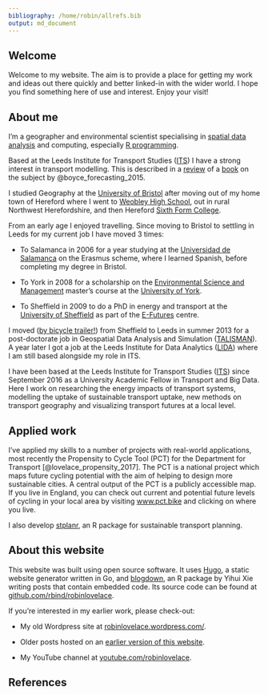 ```yaml
---
bibliography: /home/robin/allrefs.bib
output: md_document
---
```


## Welcome

Welcome to my website. The aim is to provide a place for getting my work and ideas out there quickly and better linked-in with the wider world. I hope you find something here of use and interest. Enjoy your visit!

## About me

I'm a geographer and environmental scientist specialising in [spatial data analysis](https://www.crcpress.com/Spatial-Microsimulation-with-R/Lovelace-Dumont/p/book/9781498711548) and computing, especially [R programming](https://csgillespie.github.io/efficientR/).

Based at the Leeds Institute for Transport Studies ([ITS](https://www.its.leeds.ac.uk/people/r.lovelace)) I have a strong interest in transport modelling. This is described in a  [review](http://eprints.whiterose.ac.uk/102373/1/urban-travel-rl.pdf) of a [book](http://www.e-elgar.com/shop/forecasting-urban-travel) on the subject by @boyce_forecasting_2015.

I studied Geography at the [University of Bristol](http://www.bristol.ac.uk/geography/) after moving out of my home town of Hereford where I went to [Weobley High School](http://weobleyhigh.co.uk/), out in rural Northwest Herefordshire, and then Hereford [Sixth Form College](http://www.hereford.ac.uk/). 

From an early age I enjoyed travelling. Since moving to Bristol to settling in Leeds for my current job I have moved 3 times:

- To Salamanca in 2006 for a year studying at the [Universidad de Salamanca](http://www.usal.es/) on the Erasmus scheme, where I learned Spanish, before completing my degree in Bristol.

- To York in 2008 for a scholarship on the [Environmental Science and Management](https://www.york.ac.uk/study/postgraduate/courses/msc-environmental-science-management/) master's course at the [University of York](https://www.york.ac.uk/).

- To Sheffield in 2009 to do a PhD in energy and transport at the [University of Sheffield](http://shef.ac.uk/) as part of the [E-Futures](http://e-futures.group.shef.ac.uk/page/home/) centre.

I moved ([by bicycle trailer!](https://www.youtube.com/watch?v=6a8QLiC4LV8)) from Sheffield to Leeds in summer 2013 for a post-doctorate job in Geospatial Data Analysis and Simulation ([TALISMAN](http://www.researchcatalogue.esrc.ac.uk/grants/RES-576-25-0039/read)). A year later I got a job at the Leeds Institute for Data Analytics ([LIDA](http://lida.leeds.ac.uk/)) where I am still based alongside my role in ITS.

I have been based at the Leeds Institute for Transport Studies ([ITS](https://www.its.leeds.ac.uk)) since September 2016 as a University Academic Fellow in Transport and Big Data.  Here I work on researching the energy impacts of transport systems, modelling the uptake of sustainable transport uptake, new methods on transport geography and visualizing transport futures at a local level.

## Applied work

I've applied my skills to a number of projects with real-world applications, most recently the Propensity to Cycle Tool (PCT) for the Department for Transport [@lovelace_propensity_2017]. The PCT is a national project which maps future cycling potential with the aim of helping to design more sustainable cities. A central output of the PCT is a publicly accessible map. If you live in England, you can check out current and potential future levels of cycling in your local area by visiting [www.pct.bike](http://www.pct.bike/) and clicking on where you live. 

I also develop [stplanr](https://github.com/ropensci/stplanr), an R package for sustainable transport planning.

## About this website

This website was built using open source software. It uses [Hugo](https://gohugo.io/), a static website generator written in Go, and [blogdown](https://bookdown.org/yihui/blogdown/), an R package by Yihui Xie writing posts that contain embedded code. Its source code can be found at [github.com/rbind/robinlovelace](https://github.com/rbind/robinlovelace).

If you're interested in my earlier work, please check-out:

- My old Wordpress site at [robinlovelace.wordpress.com/](https://robinlovelace.wordpress.com/).

- Older posts hosted on an [earlier version of this website](http://robinlovelace.net/old-site.html).

- My YouTube channel at [youtube.com/robinlovelace](https://www.youtube.com/robinlovelace).

## References